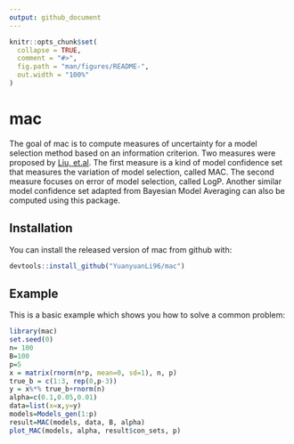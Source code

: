 ```yaml
---
output: github_document
---
```


<!-- README.md is generated from README.Rmd. Please edit that file -->

```r
knitr::opts_chunk$set(
  collapse = TRUE,
  comment = "#>",
  fig.path = "man/figures/README-",
  out.width = "100%"
)
```
# mac

<!-- badges: start -->
<!-- badges: end -->

The goal of mac is to compute measures of uncertainty for a model selection method based on an information criterion. Two measures were proposed by [Liu, et.al](https://doi.org/10.1007/s11749-020-00737-9). The first measure is a kind of model confidence set that measures the variation of model selection, called MAC. The second measure focuses on error of model selection, called LogP. Another similar model confidence set adapted from Bayesian Model Averaging can also be computed using this package.

## Installation

You can install the released version of mac from github with:

``` r
devtools::install_github("YuanyuanLi96/mac")
```

## Example

This is a basic example which shows you how to solve a common problem:

```r
library(mac)
set.seed(0)
n= 100
B=100
p=5
x = matrix(rnorm(n*p, mean=0, sd=1), n, p)
true_b = c(1:3, rep(0,p-3))
y = x%*% true_b+rnorm(n)
alpha=c(0.1,0.05,0.01)
data=list(x=x,y=y)
models=Models_gen(1:p)
result=MAC(models, data, B, alpha)
plot_MAC(models, alpha, result$con_sets, p)
```
